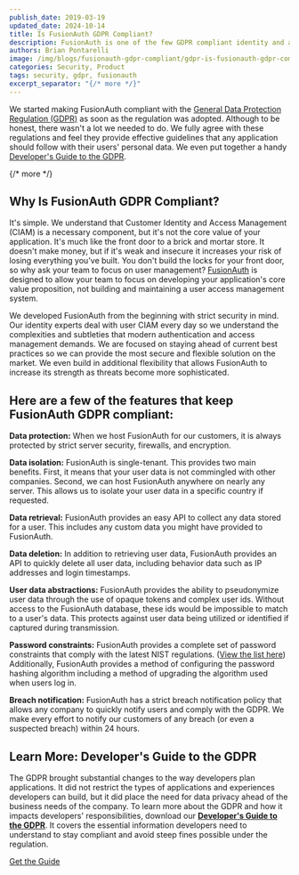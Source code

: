 ```yaml
---
publish_date: 2019-03-19 
updated_date: 2024-10-14
title: Is FusionAuth GDPR Compliant?
description: FusionAuth is one of the few GDPR compliant identity and authentication solutions available.
authors: Brian Pontarelli
image: /img/blogs/fusionauth-gdpr-compliant/gdpr-is-fusionauth-gdpr-compliant.jpg
categories: Security, Product
tags: security, gdpr, fusionauth
excerpt_separator: "{/* more */}"
---
```


We started making FusionAuth compliant with the [General Data Protection Regulation (GDPR)](https://eur-lex.europa.eu/legal-content/EN/TXT/?uri=uriserv:OJ.L_.2016.119.01.0001.01.ENG&toc=OJ:L:2016:119:FULL "Jump to GDPR site") as soon as the regulation was adopted. Although to be honest, there wasn't a lot we needed to do. We fully agree with these regulations and feel they provide effective guidelines that any application should follow with their users' personal data. We even put together a handy [Developer's Guide to the GDPR](/learn/expert-advice/ciam/developers-guide-to-gdpr "Get the Developer's Guide to the GDPR"). 

{/* more */}

## Why Is FusionAuth GDPR Compliant?

It's simple. We understand that Customer Identity and Access Management (CIAM) is a necessary component, but it's not the core value of your application. It's much like the front door to a brick and mortar store. It doesn't make money, but if it's weak and insecure it increases your risk of losing everything you've built. You don't build the locks for your front door, so why ask your team to focus on user management? [FusionAuth](/ "FusionAuth Home") is designed to allow your team to focus on developing your application's core value proposition, not building and maintaining a user access management system.

We developed FusionAuth from the beginning with strict security in mind. Our identity experts deal with user CIAM every day so we understand the complexities and subtleties that modern authentication and access management demands. We are focused on staying ahead of current best practices so we can provide the most secure and flexible solution on the market. We even build in additional flexibility that allows FusionAuth to increase its strength as threats become more sophisticated.

## Here are a few of the features that keep FusionAuth GDPR compliant:

**Data protection:** When we host FusionAuth for our customers, it is always protected by strict server security, firewalls, and encryption.

**Data isolation:** FusionAuth is single-tenant. This provides two main benefits. First, it means that your user data is not commingled with other companies. Second, we can host FusionAuth anywhere on nearly any server. This allows us to isolate your user data in a specific country if requested.

**Data retrieval:** FusionAuth provides an easy API to collect any data stored for a user. This includes any custom data you might have provided to FusionAuth.

**Data deletion:** In addition to retrieving user data, FusionAuth provides an API to quickly delete all user data, including behavior data such as IP addresses and login timestamps.

**User data abstractions:** FusionAuth provides the ability to pseudonymize user data through the use of opaque tokens and complex user ids. Without access to the FusionAuth database, these ids would be impossible to match to a user's data. This protects against user data being utilized or identified if captured during transmission.

**Password constraints:** FusionAuth provides a complete set of password constraints that comply with the latest NIST regulations. ([View the list here](/learn/expert-advice/security/password-security-compliance-checklist "Password Security Checklist PDF")) Additionally, FusionAuth provides a method of configuring the password hashing algorithm including a method of upgrading the algorithm used when users log in.

**Breach notification:** FusionAuth has a strict breach notification policy that allows any company to quickly notify users and comply with the GDPR. We make every effort to notify our customers of any breach (or even a suspected breach) within 24 hours.

## Learn More: Developer's Guide to the GDPR

The GDPR brought substantial changes to the way developers plan applications. It did not restrict the types of applications and experiences developers can build, but it did place the need for data privacy ahead of the business needs of the company. To learn more about the GDPR and how it impacts developers' responsibilities, download our [**Developer's Guide to the GDPR**](/learn/expert-advice/ciam/developers-guide-to-gdpr "Get the Developer's Guide to the GDPR"). It covers the essential information developers need to understand to stay compliant and avoid steep fines possible under the regulation.

<a href="/learn/expert-advice/ciam/developers-guide-to-gdpr" class="btn btn-primary">Get the Guide</a>

